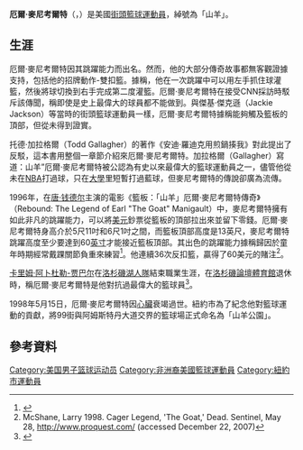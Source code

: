 {{Infobox person
|name        = 厄爾·麥尼考爾特
|image       = 
|caption     = Manigault photographed by Charlie Samuels
|birth_date  = {{Birth date|1944|9|7}}
|birth_place = [[美國|美國]][[查尔斯顿_(南卡罗来纳州)|查尔斯顿]]
|death_date  = {{Death date and age|1998|5|15|1944|9|7}}
|death_place = [[美國|美國]][[紐約市|紐約市]]
|other_names = The Lip
|known_for   = 
|occupation  = [[街頭籃球|街頭籃球]][[運動員|運動員]]
|nationality = [[美國|美國]]
}}

'''厄爾·麥尼考爾特'''（{{lang-en|Earl Manigault}}，{{bd|1944年|9月7日|1998年|5月15日|}}）是美國[[街頭籃球|街頭籃球]][[運動員|運動員]]，綽號為「山羊」。

==生涯==
厄爾·麥尼考爾特因其跳躍能力而出名。然而，他的大部分傳奇故事都無客觀證據支持，包括他的招牌動作-雙扣籃。據稱，他在一次跳躍中可以用左手抓住球灌籃，然後將球切換到右手完成第二度灌籃。厄爾·麥尼考爾特在接受CNN採訪時駁斥該傳聞，稱即使是史上最偉大的球員都不能做到。與傑基·傑克遜（Jackie Jackson）等當時的街頭籃球運動員一樣，厄爾·麥尼考爾特據稱能夠觸及籃板的頂部，但從未得到證實。

托德·加拉格爾（Todd Gallagher）的著作《安迪·羅迪克用煎鍋揍我》對此提出了反駁，這本書用整個一章節介紹來厄爾·麥尼考爾特。加拉格爾（Gallagher）寫道：山羊”厄爾·麥尼考爾特被公認為有史以來最偉大的籃球運動員之一，儘管他從未在[[NBA|NBA]]打過球，只在[[大學|大學]]里短暫打過藍球，但麥尼考爾特的傳說卻廣為流傳。

1996年，在[[唐·钱德尔|唐·钱德尔]]主演的電影《籃板：「山羊」厄爾·麥尼考爾特傳奇》（Rebound: The Legend of Earl "The Goat" Manigault）中，麥尼考爾特擁有如此非凡的跳躍能力，可以將[[美元|美元]]鈔票從籃板的頂部拉出來並留下零錢。厄爾·麥尼考爾特身高介於5尺11吋和6尺1吋之間，而籃板頂部高度是13英尺，麥尼考爾特跳躍高度至少要達到60[[英寸|英寸]]才能接近籃板頂部。其出色的跳躍能力據稱歸因於童年時期經常戴踝關節負重來練習<ref>{{Cite web |url=http://www.livestrong.com/article/317647-ankle-weights-make-jump-higher/ |title=存档副本 |access-date=2021-01-01 |archive-date=2020-10-27 |archive-url=https://web.archive.org/web/20201027122813/https://www.livestrong.com/article/317647-ankle-weights-make-jump-higher/ |dead-url=no }}</ref>。他連續36次反扣籃，贏得了60美元的賭注<ref>McShane, Larry 1998. Cager Legend, 'The Goat,' Dead. Sentinel, May 28, http://www.proquest.com/ {{Wayback|url=http://www.proquest.com/ |date=20190413134600 }} (accessed December 22, 2007)</ref>。


[[卡里姆·阿卜杜勒-贾巴尔|卡里姆·阿卜杜勒-贾巴尔]]在[[洛杉磯湖人隊|洛杉磯湖人隊]]結束職業生涯，在[[洛杉磯|洛杉磯]][[論壇體育館|論壇體育館]]退休時，稱厄爾·麥尼考爾特是他對抗過最偉大的籃球員<ref>{{cite magazine|url=http://www.slamonline.com/online/the-magazine/features/2010/06/king-of-kings/|title=King Of Kings|last=Mallozzi|first=Vincent M.|date=September 1995|magazine=SLAM Magazine|accessdate=2010-06-13|archive-date=2013-05-12|archive-url=https://web.archive.org/web/20130512183155/http://www.slamonline.com/online/the-magazine/features/2010/06/king-of-kings/|dead-url=no}}</ref>。

1998年5月15日，厄爾·麥尼考爾特因[[心臟|心臟]]衰竭過世。紐約市為了紀念他對籃球運動的貢獻，將99街與阿姆斯特丹大道交界的籃球場正式命名為「山羊公園」。

==參考資料==
{{Reflist}}

[[Category:美国男子篮球运动员|Category:美国男子篮球运动员]]
[[Category:非洲裔美國籃球運動員|Category:非洲裔美國籃球運動員]]
[[Category:紐約市運動員|Category:紐約市運動員]]